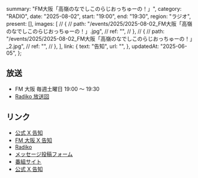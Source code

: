   summary: "FM大阪「高嶺のなでしこのらじおっちゅーの！」",
  category: "RADIO",
  date: "2025-08-02",
  start: "19:00",
  end: "19:30",
  region: "ラジオ",
  present: [],
  images: [
    // {
    //   path: "/events/2025/2025-08-02_FM大阪「高嶺のなでしこのらじおっちゅーの！」.jpg",
    //   ref: "",
    // },
    // {
    //   path: "/events/2025/2025-08-02_FM大阪「高嶺のなでしこのらじおっちゅーの！」_2.jpg",
    //   ref: "",
    // },
  ],
  link: {
    text: "告知",
    url: "",
  },
  updatedAt: "2025-06-05",
};

## 放送

- FM 大阪 毎週土曜日 19:00 〜 19:30
- [Radiko 放送回](https://radiko.jp/share?sid=FMO&t=20250802190000)

## リンク

- [公式 X 告知]()
- [FM 大阪 X 告知]()
- [Radiko](https://radiko.jp/share?sid=FMO&t=20250802190000)
- [メッセージ投稿フォーム](https://fmosaka.futureartist.net/enquete/354047)
- [番組サイト](https://www.fmosaka.net/_ct/17722199)
- [公式 X 告知](https://x.com/takanenofficial/status/1836979149044600863)
